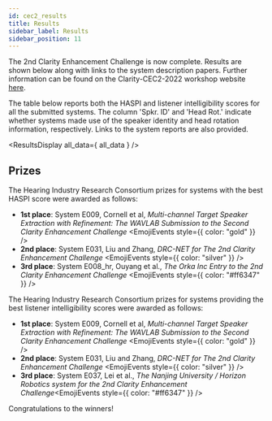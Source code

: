 ```yaml
---
id: cec2_results
title: Results
sidebar_label: Results
sidebar_position: 11
---
```




The 2nd Clarity Enhancement Challenge is now complete. Results are shown below along with links to the system description papers. Further information can be found on the Clarity-CEC2-2022 workshop website [here](https://claritychallenge.org/clarity2022-CEC2-workshop/results).


The table below reports both the HASPI and listener intelligibility scores for all the submitted systems. The column 'Spkr. ID' and 'Head Rot.' indicate whether systems made use of the speaker identity and head rotation information, respectively. Links to the system reports are also provided.

<ResultsDisplay all_data={ all_data } />

## Prizes

The Hearing Industry Research Consortium prizes for systems with the best HASPI score were awarded as follows:

- **1st place**:   System E009, Cornell et al, *Multi-channel Target Speaker Extraction with Refinement: The WAVLAB Submission to the Second Clarity Enhancement Challenge* <EmojiEvents style={{  color: "gold" }} />
- **2nd place**:  System E031, Liu and Zhang, *DRC-NET for The 2nd Clarity Enhancement Challenge* <EmojiEvents style={{  color: "silver" }} />
- **3rd place**:  System E008_hr, Ouyang et al., *The Orka Inc Entry to the 2nd Clarity Enhancement Challenge* <EmojiEvents style={{  color: "#ff6347" }} />

The Hearing Industry Research Consortium prizes for systems providing the best listener intelligibility scores were awarded as follows:

- **1st place**:   System E009, Cornell et al, *Multi-channel Target Speaker Extraction with Refinement: The WAVLAB Submission to the Second Clarity Enhancement Challenge* <EmojiEvents style={{  color: "gold" }} />
- **2nd place**:  System E031, Liu and Zhang, *DRC-NET for The 2nd Clarity Enhancement Challenge* <EmojiEvents style={{  color: "silver" }} />
- **3rd place**:  System E037, Lei et al., *The Nanjing University / Horizon Robotics system for the 2nd Clarity Enhancement Challenge*<EmojiEvents style={{  color: "#ff6347" }} />

Congratulations to the winners!
